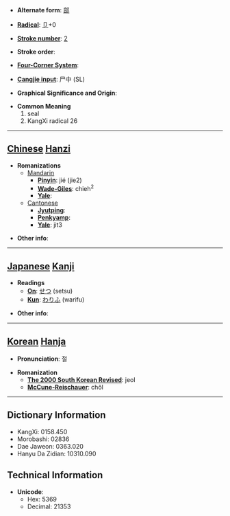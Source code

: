 * '''Alternate form''': [[部]]

* '''[[Wiktionary:Chinese radical index| Radical]]''': [[Wiktionary:Chinese radical index 卩|卩]]+0

* '''[[Wiktionary:Chinese total strokes index|Stroke number]]''': [[Wiktionary:Chinese total strokes index 2|2]]

* '''Stroke order''': 

* '''[[Wiktionary:Chinese four corner index|Four-Corner System]]''': 

* '''[[Wiktionary:Chinese Cangjie index|Cangjie input]]''': 尸中 (SL)

* '''Graphical Significance and Origin''': 

* '''Common Meaning'''
*#seal
*# KangXi radical 26


----

== [[Chinese]] [[Hanzi]] ==

* '''Romanizations'''
** [[Mandarin]]
*** '''[[Pinyin]]''': jié (jie2)
*** '''[[Wade-Giles]]''': chieh<sup>2</sup>
*** '''[[Yale]]''': 
**[[Cantonese]]
***'''[[Jyutping]]''':
***'''[[Penkyamp]]''': 
***'''[[Yale]]''': jit3

* '''Other info''': 

----

== [[Japanese]] [[Kanji]] ==

* '''Readings'''
** '''[[On]]''': [[せつ]] (setsu)
** '''[[Kun]]''': [[わりふ]] (warifu)

* '''Other info''':  

----

== [[Korean]] [[Hanja]] ==

* '''Pronunciation''': 절

* '''Romanization'''
** '''[[The 2000 South Korean Revised Romanization|The 2000 South Korean Revised]]''': jeol
** '''[[McCune-Reischauer]]''': chŏl

----

== Dictionary Information ==

* KangXi: 0158.450
* Morobashi: 02836
* Dae Jaweon: 0363.020
* Hanyu Da Zidian: 10310.090

== Technical Information ==

* '''Unicode''':
** Hex: 5369
** Decimal: 21353